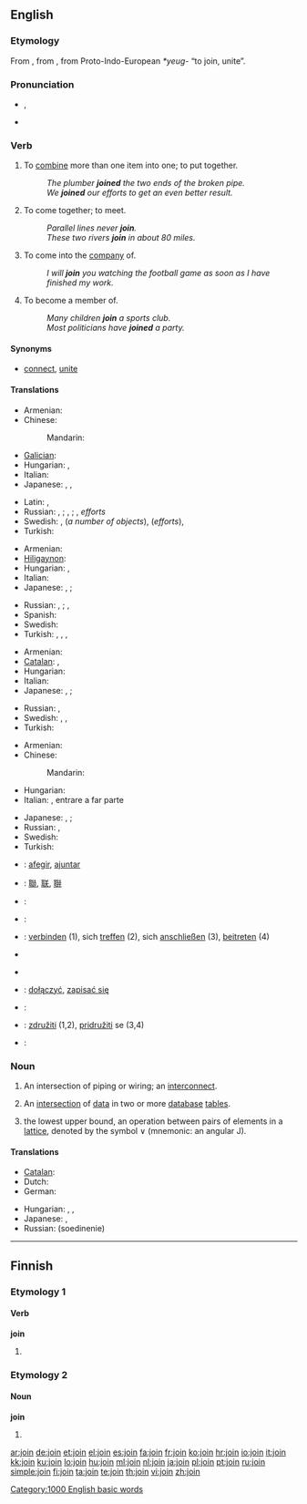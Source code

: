 ==English==

===Etymology===
From {{etyl|fro}} {{term|joindre|lang=fro}}, from {{etyl|la}} {{term|iungo|iungō|join, yoke|lang=la}}, from Proto-Indo-European ''*yeug-'' “to join, unite”.

===Pronunciation===
* {{a|UK}} {{IPA|/ˈdʒɔɪn/}}, {{SAMPA|/"dZOIn/}}
*: {{rhymes|ɔɪn}}
* {{audio|en-us-join.ogg|Audio (US)}}

===Verb===
{{en-verb}}

# To [[combine]] more than one item into one; to put together.
#: ''The plumber '''joined''' the two ends of the broken pipe.''
#: ''We '''joined''' our efforts to get an even better result.''
# To come together; to meet.
#: ''Parallel lines never '''join'''.''
#: ''These two rivers '''join''' in about 80 miles.''
# To come into the [[company]] of.
#: ''I will '''join''' you watching the football game as soon as I have finished my work.''
# To become a member of.
#: ''Many children '''join''' a sports club.''
#: ''Most politicians have '''joined''' a party.''

====Synonyms====
* {{sense|to combine more than one item into one}} [[connect]], [[unite]]

====Translations====
{{trans-top|to combine more than one item into one; to put together}}
* Armenian: {{t-|hy|միացնել|tr=miac’nel}}
* Chinese:
*: Mandarin: {{zh-tsp|連接|连接|liánjiē}}
* [[Galician]]: {{t+|gl|xuntar|xs=Galician}}
* Hungarian: {{t|hu|összekapcsol}}, {{t|hu|összeköt}}
* Italian: {{t+|it|unire}}
* Japanese: {{t|ja|つなげる|tr=tsunageru}}, {{t|ja|接続|alt=接続する|tr=setsuzoku suru}}, {{t+|ja|結合|alt=結合する|tr=ketsugō suru}}
{{trans-mid}}
* Latin: {{t|la|coniungo|alt=coniungō}}, {{t-|la|conecto|alt=cōnectō}}
* Russian: {{t+|ru|соединять|tr=sojedin'át'}} {{impf}}, {{t|ru|соединить|tr=soedinít'}} {{pf}}; {{t|ru|скреплять|tr=skr'epl'át'}} {{impf}}, {{t|ru|скрепить|tr=skr'epít'}} {{pf}}; {{t|ru|объединять|tr=objedin'át'}} {{impf}}, {{t+|ru|объединить|tr=objedinít'}} {{pf}} ''efforts''
* Swedish: {{t|sv|sammanfoga}}, {{t|sv|foga samman}} (''a number of objects''), {{t|sv|slå samman}} (''efforts''), {{t|sv|föra samman}}
* Turkish: {{t+|tr|katılmak}}
{{trans-bottom}}

{{trans-top|to come together; to meet}}
* Armenian: {{t-|hy|միանալ|tr=mianal}}
* [[Hiligaynon]]: {{tø|hil|abay|alt=abáy}}
* Hungarian: {{t|hu|beletorkollik}}, {{t+|hu|találkozik}}
* Italian: {{t+|it|incontrare}}
* Japanese: {{t|ja|つながる|tr=tsunagaru}}, {{t|ja|接続|alt=接続する|tr=setsuzoku suru}}; {{qalifier|for a river or road}} {{t|ja|合流|alt=合流する|tr=gōryū suru}}
{{trans-mid}}
* Russian: {{t|ru|соединяться|tr=sojedin'át's'a}} {{impf}}, {{t+|ru|соединиться|tr=soedinít's'a}} {{pf}}; {{t|ru|объединяться|tr=objedin'át's'a}} {{impf}}, {{t|ru|объединиться|tr=objedinít's'a}} {{pf}}
* Spanish: {{t+|es|acompañar}}
* Swedish: {{t|sv|mötas}}
* Turkish: {{t+|tr|birleşmek}}, {{t+|tr|çakışmak}}, {{t+|tr|kesişmek}}, {{t+|tr|bir araya gelmek}}
{{trans-bottom}}

{{trans-top|to come into the company of}}
* Armenian: {{t-|hy|միանալ|tr=mianal}}
* [[Catalan]]: {{t|ca|unir-se}},  {{t|ca|afegir-se}}
* Hungarian: {{t+|hu|csatlakozik}}
* Italian: {{t-|it|aggregarsi}}
* Japanese: {{t|ja|加わる|tr=kuwawaru}}, {{t|ja|同伴|alt=同伴する|tr=dōhan suru}}; {{qualifier|figurative}} {{t|ja|合流|alt=合流する|tr=gōryū suru}}
{{trans-mid}}
* Russian: {{t|ru|присоединяться|tr=prisojedin'át's'a}} {{impf}}, {{t+|ru|присоединиться|tr=prisoedinít's'a}} {{pf}}
* Swedish: {{t|sv|följa med}}, {{t|sv|komma med}}, {{t+|sv|hänga med}}
* Turkish: {{t+|tr|katılmak}}
{{trans-bottom}}

{{trans-top|to become a member of}}
* Armenian: {{t-|hy|միանալ|tr=mianal}}
* Chinese:
*: Mandarin: {{zh-ts||{{tø|cmn|加盟}}}}
* Hungarian: {{t+|hu|belép}}
* Italian: {{t+|it|aderire}}, entrare a far parte
{{trans-mid}}
* Japanese: {{t|ja|加わる|tr=kuwawaru}}, {{t+|ja|参加|alt=参加する|tr=sanka suru}}; {{qualifier|figurative}} {{t|ja|合流|alt=合流する|tr=gōryū suru}}
* Russian: {{t+|ru|вступать|tr=vstupát'}} {{impf}}, {{t+|ru|вступить|tr=vstupít'}} {{impf}}
* Swedish: {{t|sv|gå med i}}
* Turkish: {{t+|tr|katılmak}}
{{trans-bottom}}

{{checktrans-top}}
* {{ttbc|Catalan}}: [[afegir]], [[ajuntar]]
* {{ttbc|CJKV Characters}}: [[聯]], [[联]], [[聨]]
* {{ttbc|Dutch}}: {{t-|nl|voegen}}
* {{ttbc|French}}: {{t+|fr|rejoindre}}
* {{ttbc|German}}: [[verbinden]] (1), sich [[treffen]] (2), sich [[anschließen]] (3), [[beitreten]] (4)
* {{trreq|Hebrew}}
{{checktrans-mid}}
* {{trreq|Old English}}
* {{ttbc|Polish}}: [[dołączyć]], [[zapisać się]]
* {{ttbc|Portuguese}}: {{t+|pt|juntar}}
* {{ttbc|Slovene}}: [[združiti]] (1,2), [[pridružiti]] se (3,4)
* {{ttbc|Spanish}}: {{t-|es|juntar}}
{{checktrans-bottom}}

===Noun===
{{en-noun}}

# An intersection of piping or wiring; an [[interconnect]].
# {{computing}} An [[intersection]] of [[data]] in two or more [[database]] [[table]]s.
# {{algebra}} the lowest upper bound, an operation between pairs of elements in a [[lattice]], denoted by the symbol <math> \vee </math> (mnemonic: an angular J).

====Translations====
{{trans-top|an intersection of piping or wiring; an interconnect}}
* [[Catalan]]: {{t-|ca|unió}}
* Dutch: {{t+|nl|verbinding}}
* German: {{t+|de|Verbindung|f}}
{{trans-mid}}
* Hungarian: {{t|hu|kötés}}, {{t|hu|csatlakozás}}, {{t|hu|toldás}}
* Japanese: {{t|ja|接続|tr=setsuzoku}}, {{t+|ja|結合|tr=ketsugō}}
* Russian: {{t+|ru|соединение}} (soedinenie)
{{trans-bottom}}

[[Category:1000 English basic words]]

----

==Finnish==

===Etymology 1===

====Verb====
'''join'''

# {{fi-form of|juoda|type=verb|pr=first-person|pl=singular|mood=indicative|tense=past}}

===Etymology 2===

====Noun====
'''join'''

# {{fi-form of|joki|type=noun|case=instructive|pl=plural}}

[[ar:join]]
[[de:join]]
[[et:join]]
[[el:join]]
[[es:join]]
[[fa:join]]
[[fr:join]]
[[ko:join]]
[[hr:join]]
[[io:join]]
[[it:join]]
[[kk:join]]
[[ku:join]]
[[lo:join]]
[[hu:join]]
[[ml:join]]
[[nl:join]]
[[ja:join]]
[[pl:join]]
[[pt:join]]
[[ru:join]]
[[simple:join]]
[[fi:join]]
[[ta:join]]
[[te:join]]
[[th:join]]
[[vi:join]]
[[zh:join]]